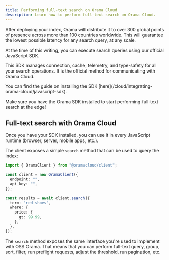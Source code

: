 ```yaml
---
title: Performing full-text search on Orama Cloud
description: Learn how to perform full-text search on Orama Cloud.
---
```


After deploying your index, Orama will distribute it to over 300 global points of presence across more than 100 countries worldwide. This will guarantee the lowest possible latency for any search query, at any scale.

At the time of this writing, you can execute search queries using our official JavaScript SDK.

This SDK manages connection, cache, telemetry, and type-safety for all your search operations. It is the official method for communicating with Orama Cloud.

<Aside type="tip" title='Installing the Orama SDK'>
You can find the guide on installing the SDK [here](/cloud/integrating-orama-cloud/javascript-sdk).
</Aside>

Make sure you have the Orama SDK installed to start performing full-text search at the edge!

## Full-text search with Orama Cloud

Once you have your SDK installed, you can use it in every JavaScript runtime (browser, server, mobile apps, etc.).

The client exposes a simple `search` method that can be used to query the index:

```typescript copy
import { OramaClient } from "@oramacloud/client";

const client = new OramaClient({
  endpoint: "",
  api_key: "",
});

const results = await client.search({
  term: "red shoes",
  where: {
    price: {
      gt: 99.99,
    },
  },
});
```

The `search` method exposes the same interface you're used to implement with OSS Orama. That means that you can perform full-text query, group, sort, filter, run preflight requests, adjust the threshold, run pagination, etc.

